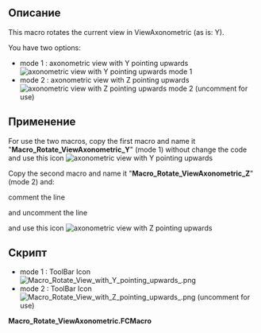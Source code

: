 <languages/>

<div lang="en" dir="ltr" class="mw-content-ltr">
{{Macro
|Name=Macro Rotate ViewAxonometric
|Icon=Macro_Rotate_View_with_Y_pointing_upwards_.png
|Description=This macro rotates the current view in ViewAxonometric.
|Author=Yorik
|Version=01.00
|FCVersion=All
|Download= [https://wiki.freecad.org/images/2/2e/Macro_Rotate_View_with_Y_pointing_upwards_.png ToolBar Icon]
|Date=2010-11-17
|SeeAlso=[[Macro_Rotate_View|Macro_Rotate_View]]
}}
</div>

<span id="Description"></span>
==Описание==

<div lang="en" dir="ltr" class="mw-content-ltr">
This macro rotates the current view in ViewAxonometric (as is: Y).
</div>

<div lang="en" dir="ltr" class="mw-content-ltr">
You have two options:
</div>

<div lang="en" dir="ltr" class="mw-content-ltr">
* mode 1 : axonometric view with Y pointing upwards [[File:Macro_Rotate_View_with_Y_pointing_upwards_.png|axonometric view with Y pointing upwards]] mode 1
* mode 2 : axonometric view with Z pointing upwards [[File:Macro_Rotate_View_with_Z_pointing_upwards_.png|axonometric view with Z pointing upwards]] mode 2  (uncomment for use)
</div>

<span id="Usage"></span>
==Применение==

<div lang="en" dir="ltr" class="mw-content-ltr">
For use the two macros, copy the first macro and name it "'''Macro_Rotate_ViewAxonometric_Y'''" (mode 1) without change the code and use this icon [[File:Macro_Rotate_View_with_Y_pointing_upwards_.png|axonometric view with Y pointing upwards]]
</div>

<div lang="en" dir="ltr" class="mw-content-ltr">
Copy the second macro and name it "'''Macro_Rotate_ViewAxonometric_Z'''" (mode 2) and:
</div>

<div lang="en" dir="ltr" class="mw-content-ltr">
comment the line
</div>

{{ColoredText|'''11''' {{Emphasis|#rot.setValue(coin.SbVec3f(1,0,0),-math.pi/2) # Y pointing upwards (mode 1)}} }}

<div lang="en" dir="ltr" class="mw-content-ltr">
and uncomment the line
</div> 

<div lang="en" dir="ltr" class="mw-content-ltr">
{{ColoredText|'''12''' {{Emphasis|rot.setValue(coin.SbVec3f(0,0,1),math.pi/2) # Z pointing upwards (mode 2 uncomment for use)}} }} and use this icon [[File:Macro_Rotate_View_with_Z_pointing_upwards_.png|axonometric view with Z pointing upwards]]
</div>

<span id="Script"></span>
==Скрипт==

<div lang="en" dir="ltr" class="mw-content-ltr">
* mode 1 : ToolBar Icon [[File:Macro_Rotate_View_with_Y_pointing_upwards_.png]]
* mode 2 : ToolBar Icon [[File:Macro_Rotate_View_with_Z_pointing_upwards_.png]] (uncomment for use)
</div>

'''Macro_Rotate_ViewAxonometric.FCMacro'''

{{MacroCode|code=
import math
import pivy
from pivy import coin

Gui.activeDocument().activeView().viewAxonometric()
Gui.SendMsgToActiveView("ViewFit")

cam = Gui.ActiveDocument.ActiveView.getCameraNode()
rot = coin.SbRotation()

rot.setValue(coin.SbVec3f(1,0,0),-math.pi/2) # Y pointing upwards (mode 1)
#rot.setValue(coin.SbVec3f(0,0,1),math.pi/2) # Z pointing upwards (mode 2 uncomment for use)
nrot = cam.orientation.getValue() * rot
cam.orientation = nrot
Gui.SendMsgToActiveView("ViewFit")
}}


{{clear}}